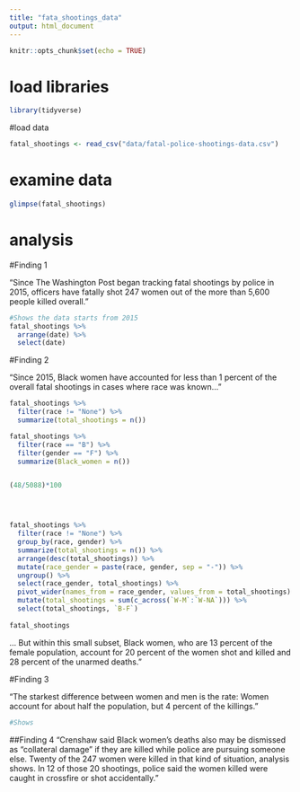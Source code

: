 ```yaml
---
title: "fata_shootings_data"
output: html_document
---
```


```r
knitr::opts_chunk$set(echo = TRUE)
```

# load libraries
```r

library(tidyverse)

```

#load data
```r

fatal_shootings <- read_csv("data/fatal-police-shootings-data.csv")

```

# examine data
```r

glimpse(fatal_shootings)

```

# analysis

#Finding 1

“Since The Washington Post began tracking fatal shootings by police in 2015, officers have fatally shot 247 women out of the more than 5,600 people killed overall.”

```r
#Shows the data starts from 2015
fatal_shootings %>%
  arrange(date) %>%
  select(date)


```


#Finding 2

“Since 2015, Black women have accounted for less than 1 percent of the overall fatal shootings in cases where race was known..."


```r

fatal_shootings %>%
  filter(race != "None") %>%
  summarize(total_shootings = n())

fatal_shootings %>%
  filter(race == "B") %>%
  filter(gender == "F") %>%
  summarize(Black_women = n())


(48/5088)*100




fatal_shootings %>%
  filter(race != "None") %>%
  group_by(race, gender) %>%
  summarize(total_shootings = n()) %>%
  arrange(desc(total_shootings)) %>%
  mutate(race_gender = paste(race, gender, sep = "-")) %>%
  ungroup() %>%
  select(race_gender, total_shootings) %>%
  pivot_wider(names_from = race_gender, values_from = total_shootings) %>%
  mutate(total_shootings = sum(c_across(`W-M`:`W-NA`))) %>%
  select(total_shootings, `B-F`)
  
fatal_shootings
```

... But within this small subset, Black women, who are 13 percent of the female population, account for 20 percent of the women shot and killed and 28 percent of the unarmed deaths.”

#Finding 3

“The starkest difference between women and men is the rate: Women account for about half the population, but 4 percent of the killings.”

```r
#Shows 

```

##Finding 4
“Crenshaw said Black women’s deaths also may be dismissed as “collateral damage” if they are killed while police are pursuing someone else. Twenty of the 247 women were killed in that kind of situation, analysis shows. In 12 of those 20 shootings, police said the women killed were caught in crossfire or shot accidentally.”

```r


```
